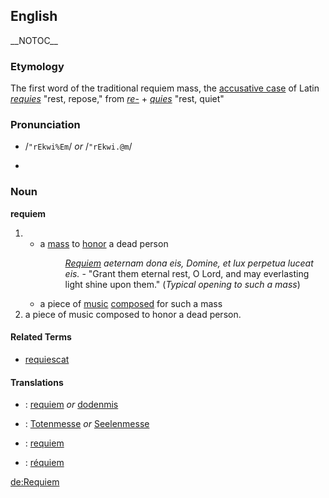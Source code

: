 ==English== {{wikipedia}} __NOTOC__
===Etymology===
The first word of the traditional requiem mass, the [[accusative case]] of Latin ''[[requies]]'' "rest, repose," from ''[[re-]]'' + ''[[quies]]'' "rest, quiet" 

=== Pronunciation ===
*{{SAMPA}} /<tt>"rEkwi%Em</tt>/ ''or'' /<tt>"rEkwi.@m</tt>/
*{{IPA|/ˈrɛkwiˌɛm/ ''or'' /ˈrɛkwi.əm/}}

===Noun===
'''requiem'''
# 
#* a [[mass]] to [[honor]] a dead person
#*: ''[[Requiem]] aeternam dona eis, Domine, et lux perpetua luceat eis.'' - "Grant them eternal rest, O Lord, and may everlasting light shine upon them." (''Typical opening to such a mass'')
#* a piece of [[music]] [[composed]] for such a mass
# a piece of music composed to honor a dead person.

==== Related Terms ====
*[[requiescat]]

==== Translations ====
{{top}}
*{{nl}}: [[requiem]] ''or'' [[dodenmis]]
* {{de}}: [[Totenmesse]] ''or'' [[Seelenmesse]]
* {{it}}: [[requiem]]
* {{es}}: [[réquiem]] 
{{bottom}}

[[de:Requiem]]